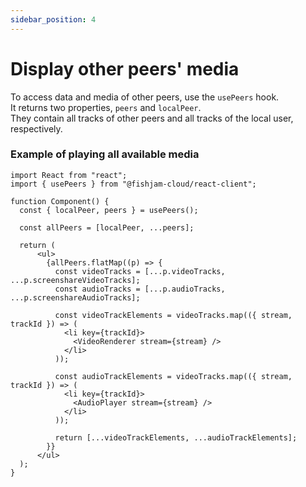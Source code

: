 ```yaml
---
sidebar_position: 4
---
```


# Display other peers' media

To access data and media of other peers, use the `usePeers` hook.  
It returns two properties, `peers` and `localPeer`.  
They contain all tracks of other peers and all tracks of the local user, respectively.

### Example of playing all available media

```tsx
import React from "react";
import { usePeers } from "@fishjam-cloud/react-client";

function Component() {
  const { localPeer, peers } = usePeers();

  const allPeers = [localPeer, ...peers];

  return (
      <ul>
        {allPeers.flatMap((p) => {
          const videoTracks = [...p.videoTracks, ...p.screenshareVideoTracks];
          const audioTracks = [...p.audioTracks, ...p.screenshareAudioTracks];

          const videoTrackElements = videoTracks.map(({ stream, trackId }) => (
            <li key={trackId}>
              <VideoRenderer stream={stream} />
            </li>
          ));

          const audioTrackElements = videoTracks.map(({ stream, trackId }) => (
            <li key={trackId}>
              <AudioPlayer stream={stream} />
            </li>
          ));

          return [...videoTrackElements, ...audioTrackElements];
        }}
      </ul>
  );
}
```
